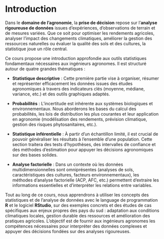# Introduction {.unnumbered}

Dans le **domaine de l’agronomie**, la **prise de décision** repose sur l’**analyse rigoureuse de données** issues d’expériences, d’observations de terrain et de mesures variées. Que ce soit pour optimiser les rendements agricoles, analyser l’impact des changements climatiques, améliorer la gestion des ressources naturelles ou évaluer la qualité des sols et des cultures, la statistique joue un rôle central.

Ce cours propose une introduction approfondie aux outils statistiques fondamentaux nécessaires aux ingénieurs agronomes. Il est structuré autour de quatre grandes thématiques :

-   **Statistique descriptive** : Cette première partie vise à organiser, résumer et représenter efficacement les données issues des études agronomiques à travers des indicateurs clés (moyenne, médiane, variance, etc.) et des outils graphiques adaptés.

-   **Probabilités** : L’incertitude est inhérente aux systèmes biologiques et environnementaux. Nous aborderons les bases du calcul des probabilités, les lois de distribution les plus courantes et leur application en agronomie (modélisation des rendements, prévision climatique, gestion des risques phytosanitaires, etc.).

-   **Statistique inférentielle** : À partir d’un échantillon limité, il est crucial de pouvoir généraliser les résultats à l’ensemble d’une population. Cette section traitera des tests d’hypothèses, des intervalles de confiance et des méthodes d’estimation pour appuyer les décisions agronomiques sur des bases solides.

-   **Analyse factorielle** : Dans un contexte où les données multidimensionnelles sont omniprésentes (analyses de sols, caractéristiques des cultures, facteurs environnementaux), les méthodes d’analyse factorielle (ACP, AFC, etc.) permettent d’extraire les informations essentielles et d’interpréter les relations entre variables.

Tout au long de ce cours, nous apprendrons à utiliser les concepts des statistiques et de l'analyse de données avec le language de programmation **R** et le logiciel **RStudio**, sur des exemples concrets et des études de cas spécifiques aux enjeux propres des pays du sud : adaptation aux conditions climatiques locales, gestion durable des ressources et amélioration des pratiques agricoles. L’objectif est de fournir aux ingénieurs agronomes les compétences nécessaires pour interpréter des données complexes et appuyer des décisions fondées sur des analyses rigoureuses.


